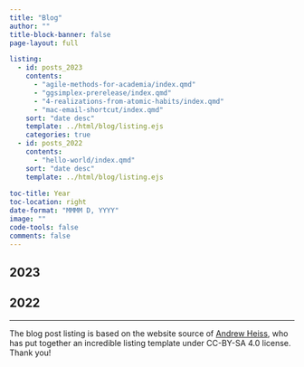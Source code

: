 ```yaml
---
title: "Blog"
author: ""
title-block-banner: false
page-layout: full

listing:
  - id: posts_2023
    contents: 
      - "agile-methods-for-academia/index.qmd"
      - "ggsimplex-prerelease/index.qmd"
      - "4-realizations-from-atomic-habits/index.qmd"
      - "mac-email-shortcut/index.qmd"
    sort: "date desc"
    template: ../html/blog/listing.ejs
    categories: true
  - id: posts_2022
    contents: 
      - "hello-world/index.qmd"
    sort: "date desc"
    template: ../html/blog/listing.ejs
    
toc-title: Year
toc-location: right
date-format: "MMMM D, YYYY"
image: ""
code-tools: false
comments: false
---
```


## 2023

:::{#posts_2023}
:::

## 2022

:::{#posts_2022}
:::

---

The blog post listing is based on the website source of [Andrew Heiss](https://www.andrewheiss.com/), who has put together an incredible listing template under CC-BY-SA 4.0 license. Thank you!